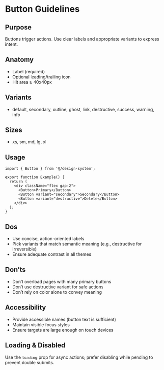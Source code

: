 
<Meta title="Design System/Button/Guidelines" />

# Button Guidelines

## Purpose

Buttons trigger actions. Use clear labels and appropriate variants to express intent.

## Anatomy

- Label (required)
- Optional leading/trailing icon
- Hit area ≥ 40x40px

## Variants

- default, secondary, outline, ghost, link, destructive, success, warning, info

## Sizes

- xs, sm, md, lg, xl

## Usage

```tsx
import { Button } from '@/design-system';

export function Example() {
  return (
    <div className="flex gap-2">
      <Button>Primary</Button>
      <Button variant="secondary">Secondary</Button>
      <Button variant="destructive">Delete</Button>
    </div>
  );
}
```

## Dos

- Use concise, action-oriented labels
- Pick variants that match semantic meaning (e.g., destructive for irreversible)
- Ensure adequate contrast in all themes

## Don’ts

- Don’t overload pages with many primary buttons
- Don’t use destructive variant for safe actions
- Don’t rely on color alone to convey meaning

## Accessibility

- Provide accessible names (button text is sufficient)
- Maintain visible focus styles
- Ensure targets are large enough on touch devices

## Loading & Disabled

Use the `loading` prop for async actions; prefer disabling while pending to prevent double submits.
